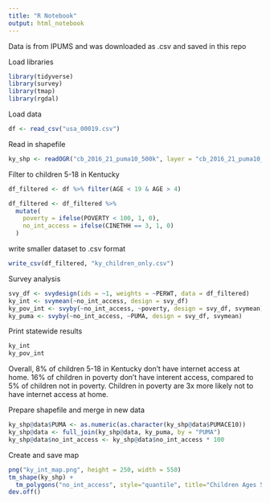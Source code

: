 ```yaml
---
title: "R Notebook"
output: html_notebook
---
```


Data is from IPUMS and was downloaded as .csv and saved in this repo

Load libraries
```r
library(tidyverse)
library(survey)
library(tmap)
library(rgdal)
```

Load data
```r
df <- read_csv("usa_00019.csv")
```


Read in shapefile
```r
ky_shp <- readOGR("cb_2016_21_puma10_500k", layer = "cb_2016_21_puma10_500k", GDAL1_integer64_policy = TRUE) 
```

Filter to children 5-18 in Kentucky
```r
df_filtered <- df %>% filter(AGE < 19 & AGE > 4)
```


```r
df_filtered <- df_filtered %>%
  mutate(
    poverty = ifelse(POVERTY < 100, 1, 0),
    no_int_access = ifelse(CINETHH == 3, 1, 0)
  )
```


write smaller dataset to .csv format
```r
write_csv(df_filtered, "ky_children_only.csv")
```

Survey analysis
```r
svy_df <- svydesign(ids = ~1, weights = ~PERWT, data = df_filtered)
ky_int <- svymean(~no_int_access, design = svy_df)
ky_pov_int <- svyby(~no_int_access, ~poverty, design = svy_df, svymean)
ky_puma <- svyby(~no_int_access, ~PUMA, design = svy_df, svymean)
```

Print statewide results
```r
ky_int
ky_pov_int
```

Overall, 8% of children 5-18 in Kentucky don't have internet access at home. 16% of children in poverty don't have interent access, compared to 5% of children not in poverty. Children in poverty are 3x more likely not to have internet access at home. 

Prepare shapefile and merge in new data
```r
ky_shp@data$PUMA <- as.numeric(as.character(ky_shp@data$PUMACE10))
ky_shp@data <- full_join(ky_shp@data, ky_puma, by = "PUMA")
ky_shp@data$no_int_access <- ky_shp@data$no_int_access * 100

```

Create and save map
```r
png("ky_int_map.png", height = 250, width = 550)
tm_shape(ky_shp) +
  tm_polygons("no_int_access", style="quantile", title="Children Ages 5-18 Without Home Internet Access \n(Percent)", palette = "Blues")
dev.off()
```